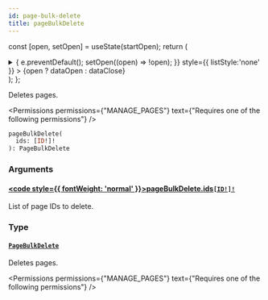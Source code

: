```yaml
---
id: page-bulk-delete
title: pageBulkDelete
---
```






const [open, setOpen] = useState(startOpen);
return (
<details {...(open ? { open: true } : {})} className="details" style={{ border:'none', boxShadow:'none', background:'var(--ifm-background-color)' }}>
<summary
onClick={(e) => {
e.preventDefault();
setOpen((open) => !open);
}}
style={{ listStyle:'none' }} >
{open ? dataOpen : dataClose}
</summary>
{open && children}
</details>
);
};

Deletes pages.


<Permissions permissions={"MANAGE_PAGES"} text={"Requires one of the following permissions"} />


```graphql
pageBulkDelete(
  ids: [ID!]!
): PageBulkDelete
```

### Arguments

#### [<code style={{ fontWeight: 'normal' }}>pageBulkDelete.<b>ids</b></code>](#)<Bullet />[`[ID!]!`](../../../api-reference/miscellaneous/scalars/id.mdx) <Badge class="badge badge--secondary" text="non-null"/> <Badge class="badge badge--secondary" text="scalar"/> <Badge class="badge badge--secondary" text="miscellaneous"/>

List of page IDs to delete.

### Type

#### [`PageBulkDelete`](../../../api-reference/pages/objects/page-bulk-delete.mdx) <Badge class="badge badge--secondary" text="object"/> <Badge class="badge badge--secondary" text="pages"/>

Deletes pages.


<Permissions permissions={"MANAGE_PAGES"} text={"Requires one of the following permissions"} />



